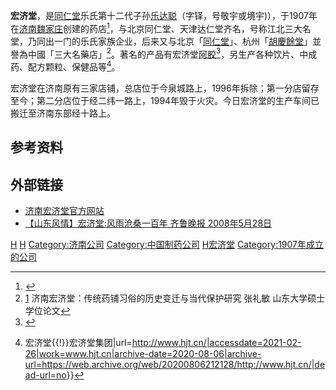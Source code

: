 '''宏济堂'''，是[[同仁堂|同仁堂]]乐氏第十二代子孙[[乐达聪|乐达聪]]（字铎，号敬宇或境宇)），于1907年在[[济南|济南]][[魏家庄|魏家庄]]创建的药店<ref>{{Cite web|title=追访老济南商埠区寻找近代实业见证人：宏济堂故事|url=http://sd.ifeng.com/zt/jnshangbu/shangye/detail_2013_07/27/1040699_0.shtml|accessdate=2021-02-26|work=sd.ifeng.com}}</ref>，与北京同仁堂、天津达仁堂齐名，号称江北三大名堂，乃同出一门的乐氏家族企业，后来又与北京「[[同仁堂|同仁堂]]」、杭州「[[胡慶餘堂|胡慶餘堂]]」並譽為中國「三大名藥店」<ref>[http://cdmd.cnki.com.cn/Article/CDMD-10422-2008190383.htm] {{Wayback|url=http://cdmd.cnki.com.cn/Article/CDMD-10422-2008190383.htm |date=20091001053912 }} 济南宏济堂：传统药铺习俗的历史变迁与当代保护研究 张礼敏 山东大学硕士学位论文</ref>。著名的产品有宏济堂[[阿胶|阿胶]]<ref>{{Cite web|title=宏济堂：挑起阿胶市场新战火，只是开胃菜？|url=https://med.sina.com/article_detail_100_2_19365.html|accessdate=2021-02-26|author=李俊国|date=2017-01-28}}</ref>，另生产各种饮片、中成药、配方颗粒、保健品等<ref>{{Cite web|title=山东宏济堂制药集团股份有限公司{{!}}宏济堂{{!}}宏济堂集团|url=http://www.hjt.cn/|accessdate=2021-02-26|work=www.hjt.cn|archive-date=2020-08-06|archive-url=https://web.archive.org/web/20200806212128/http://www.hjt.cn/|dead-url=no}}</ref>。

宏济堂在济南原有三家店铺，总店位于今泉城路上，1996年拆除；第一分店留存至今；第二分店位于经二纬一路上，1994年毁于火灾。今日宏济堂的生产车间已搬迁至济南东部经十路上。

==参考资料==
{{reflist}}

== 外部链接 ==
* [http://www.hjt.cn 济南宏济堂官方网站] {{Wayback|url=http://www.hjt.cn/ |date=20200806212128 }} 
* [https://web.archive.org/web/20120307181826/http://www.sd.xinhuanet.com/sdsq/2008-05/28/content_13394271.htm 【山东风情】宏济堂:风雨沧桑一百年 齐鲁晚报 2008年5月28日]
{{老济南}}

[[Category:中成药生产商|H]]
[[Category:济南老字号|H]]
[[Category:济南公司|Category:济南公司]]
[[Category:中国制药公司|Category:中国制药公司]]
[[Category:同仁堂乐氏|H宏济堂]]
[[Category:1907年成立的公司|Category:1907年成立的公司]]